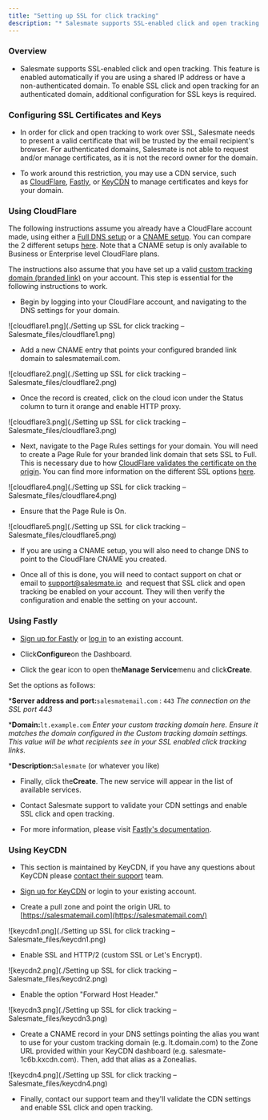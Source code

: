 ```yaml
---
title: "Setting up SSL for click tracking"
description: "* Salesmate supports SSL-enabled click and open tracking. This feature is enabled automatically if you are using a shared IP address or have a non-a..."
---
```


### Overview


*   Salesmate supports SSL-enabled click and open tracking. This feature is enabled automatically if you are using a shared IP address or have a non-authenticated domain. To enable SSL click and open tracking for an authenticated domain, additional configuration for SSL keys is required.


### Configuring SSL Certificates and Keys


*   In order for click and open tracking to work over SSL, Salesmate needs to present a valid certificate that will be trusted by the email recipient's browser. For authenticated domains, Salesmate is not able to request and/or manage certificates, as it is not the record owner for the domain.

*   To work around this restriction, you may use a CDN service, such as [CloudFlare](https://support.salesmate.io/hc/en-us/articles/360056843891-Setting-up-SSL-for-click-tracking#using-cloudflare), [Fastly](https://support.salesmate.io/hc/en-us/articles/360056843891-Setting-up-SSL-for-click-tracking#using-fastly), or [KeyCDN](https://support.salesmate.io/hc/en-us/articles/360056843891-Setting-up-SSL-for-click-tracking#using-keycdn) to manage certificates and keys for your domain.


### Using CloudFlare

The following instructions assume you already have a CloudFlare account made, using either a [Full DNS setup](https://support.cloudflare.com/hc/en-us/articles/205195708) or a [CNAME setup](https://support.cloudflare.com/hc/en-us/articles/200168706). You can compare the 2 different setups [here](https://support.cloudflare.com/hc/en-us/articles/203685674). Note that a CNAME setup is only available to Business or Enterprise level CloudFlare plans.

The instructions also assume that you have set up a valid [custom tracking domain (branded link)](https://support.salesmate.io/hc/en-us/articles/360055782311) on your account. This step is essential for the following instructions to work.


*   Begin by logging into your CloudFlare account, and navigating to the DNS settings for your domain.

![cloudflare1.png](./Setting up SSL for click tracking – Salesmate_files/cloudflare1.png)


*   Add a new CNAME entry that points your configured branded link domain to salesmatemail.com.

![cloudflare2.png](./Setting up SSL for click tracking – Salesmate_files/cloudflare2.png)


*   Once the record is created, click on the cloud icon under the Status column to turn it orange and enable HTTP proxy.

![cloudflare3.png](./Setting up SSL for click tracking – Salesmate_files/cloudflare3.png)


*   Next, navigate to the Page Rules settings for your domain. You will need to create a Page Rule for your branded link domain that sets SSL to Full. This is necessary due to how [CloudFlare validates the certificate on the origin](https://support.cloudflare.com/hc/en-us/articles/200721975). You can find more information on the different SSL options [here](https://support.cloudflare.com/hc/en-us/articles/200170416).

![cloudflare4.png](./Setting up SSL for click tracking – Salesmate_files/cloudflare4.png)


*   Ensure that the Page Rule is On.

![cloudflare5.png](./Setting up SSL for click tracking – Salesmate_files/cloudflare5.png)


*   If you are using a CNAME setup, you will also need to change DNS to point to the CloudFlare CNAME you created.

*   Once all of this is done, you will need to contact support on chat or email to support@salesmate.io  and request that SSL click and open tracking be enabled on your account. They will then verify the configuration and enable the setting on your account.


### Using Fastly


*   [Sign up for Fastly](https://www.fastly.com/signup/) or [log in](https://manage.fastly.com/) to an existing account.

*   Click**Configure**on the Dashboard.

*   Click the gear icon to open the**Manage Service**menu and click**Create**.

Set the options as follows:


***Server address and port:**`salesmatemail.com` : `443` _The connection on the SSL port 443_

***Domain:**`lt.example.com` _Enter your custom tracking domain here. Ensure it matches the domain configured in the Custom tracking domain settings. This value will be what recipients see in your SSL enabled click tracking links._

***Description:**`Salesmate` (or whatever you like)

*   Finally, click the**Create**. The new service will appear in the list of available services.

*   Contact Salesmate support to validate your CDN settings and enable SSL click and open tracking.

*   For more information, please visit [Fastly's documentation](https://docs.fastly.com/guides/basic-setup/working-with-services#creating-a-new-service).


### Using KeyCDN


*   This section is maintained by KeyCDN, if you have any questions about KeyCDN please [contact their support](https://www.keycdn.com/support/) team.

*   [Sign up for KeyCDN](https://app.keycdn.com/signup) or login to your existing account.

*   Create a pull zone and point the origin URL to [https://salesmatemail.com](https://salesmatemail.com/)

![keycdn1.png](./Setting up SSL for click tracking – Salesmate_files/keycdn1.png)


*   Enable SSL and HTTP/2 (custom SSL or Let's Encrypt).

![keycdn2.png](./Setting up SSL for click tracking – Salesmate_files/keycdn2.png)


*   Enable the option "Forward Host Header."

![keycdn3.png](./Setting up SSL for click tracking – Salesmate_files/keycdn3.png)


*   Create a CNAME record in your DNS settings pointing the alias you want to use for your custom tracking domain (e.g. lt.domain.com) to the Zone URL provided within your KeyCDN dashboard (e.g. salesmate-1c6b.kxcdn.com). Then, add that alias as a Zonealias.

![keycdn4.png](./Setting up SSL for click tracking – Salesmate_files/keycdn4.png)


*   Finally, contact our support team and they'll validate the CDN settings and enable SSL click and open tracking.
